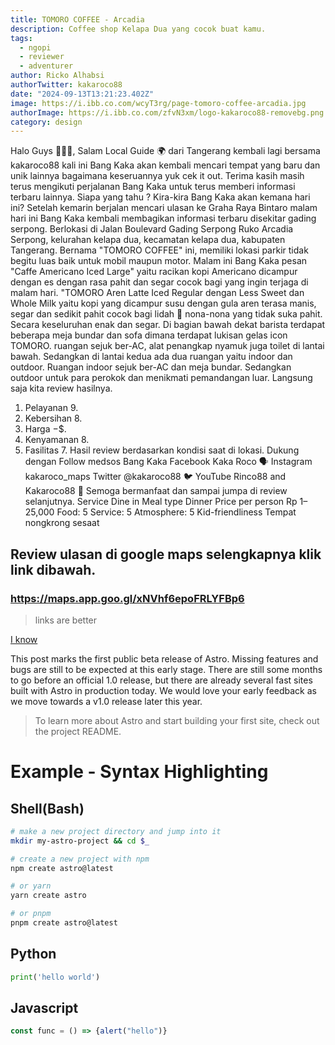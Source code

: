 ```yaml
---
title: TOMORO COFFEE - Arcadia
description: Coffee shop Kelapa Dua yang cocok buat kamu.
tags:
  - ngopi
  - reviewer
  - adventurer
author: Ricko Alhabsi
authorTwitter: kakaroco88
date: "2024-09-13T13:21:23.402Z"
image: https://i.ibb.co.com/wcyT3rg/page-tomoro-coffee-arcadia.jpg
authorImage: https://i.ibb.co.com/zfvN3xm/logo-kakaroco88-removebg.png
category: design
---
```

Halo Guys 🙋🏻‍♂️,
Salam Local Guide 🌍 dari Tangerang kembali lagi bersama kakaroco88 kali ini Bang Kaka akan kembali mencari tempat yang baru dan unik lainnya bagaimana keseruannya yuk cek it out.
Terima kasih masih terus mengikuti perjalanan Bang Kaka untuk terus memberi informasi terbaru lainnya.
Siapa yang tahu ? Kira-kira Bang Kaka akan kemana hari ini?
Setelah kemarin berjalan mencari ulasan ke Graha Raya Bintaro malam hari ini Bang Kaka kembali membagikan informasi terbaru disekitar gading serpong.
Berlokasi di Jalan Boulevard Gading Serpong Ruko Arcadia Serpong, kelurahan kelapa dua, kecamatan kelapa dua, kabupaten Tangerang.
Bernama "TOMORO COFFEE" ini, memiliki lokasi parkir tidak begitu luas baik untuk mobil maupun motor. Malam ini Bang Kaka pesan "Caffe Americano Iced Large" yaitu racikan kopi Americano dicampur dengan es dengan rasa pahit dan segar cocok bagi yang ingin terjaga di malam hari. "TOMORO Aren Latte Iced Regular dengan Less Sweet dan Whole Milk yaitu kopi yang dicampur susu dengan gula aren terasa manis, segar dan sedikit pahit cocok bagi lidah 👅 nona-nona yang tidak suka pahit. Secara keseluruhan enak dan segar.
Di bagian bawah dekat barista terdapat beberapa meja bundar dan sofa dimana terdapat lukisan gelas icon TOMORO. ruangan sejuk ber-AC, alat penangkap nyamuk juga toilet di lantai bawah. Sedangkan di lantai kedua ada dua ruangan yaitu indoor dan outdoor. Ruangan indoor sejuk ber-AC dan meja bundar. Sedangkan outdoor untuk para perokok dan menikmati pemandangan luar.
Langsung saja kita review hasilnya.
1. Pelayanan 9.
2. Kebersihan 8.
3. Harga $-$$.
4. Kenyamanan 8.
5. Fasilitas 7.
Hasil review berdasarkan kondisi saat di lokasi.
Dukung dengan Follow medsos Bang Kaka
Facebook Kaka Roco 🗣️
Instagram kakaroco_maps
Twitter @kakaroco88 🐦
YouTube Rinco88 and Kakaroco88 🚩
Semoga bermanfaat dan sampai jumpa di review selanjutnya.
Service
Dine in
Meal type
Dinner
Price per person
Rp 1–25,000
Food: 5
Service: 5
Atmosphere: 5
Kid-friendliness
Tempat nongkrong sesaat

## Review ulasan di google maps selengkapnya klik link dibawah.

### https://maps.app.goo.gl/xNVhf6epoFRLYFBp6

> links are better

[I know](they-are-better)

This post marks the first public beta release of Astro. Missing features and bugs are still to be expected at this early stage. There are still some months to go before an official 1.0 release, but there are already several fast sites built with Astro in production today. We would love your early feedback as we move towards a v1.0 release later this year.

> To learn more about Astro and start building your first site, check out the project README.

# Example - Syntax Highlighting

## Shell(Bash)

```bash
# make a new project directory and jump into it
mkdir my-astro-project && cd $_

# create a new project with npm
npm create astro@latest

# or yarn
yarn create astro

# or pnpm
pnpm create astro@latest
```

## Python

```python
print('hello world')
```

## Javascript

```js
const func = () => {alert("hello")}
```
